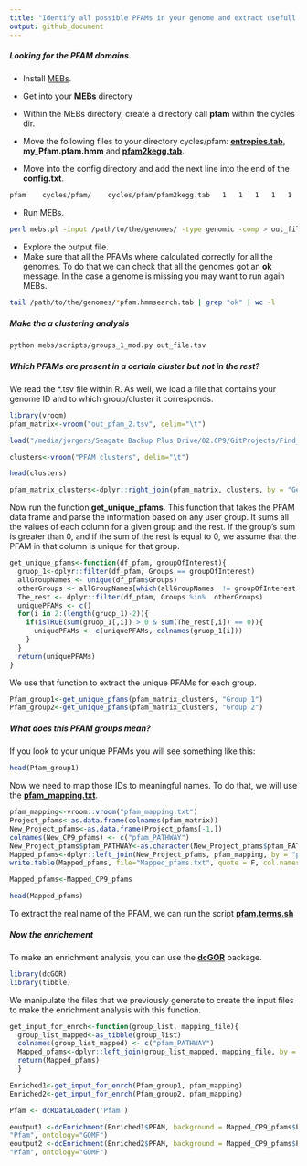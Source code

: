 ```yaml
---
title: "Identify all possible PFAMs in your genome and extract usefull information"
output: github_document
---
```


##### Looking for the PFAM domains.

- Install [MEBs](https://github.com/valdeanda/mebs).

- Get into your **MEBs** directory

- Within the MEBs directory, create a directory call **pfam** within the cycles dir. 

- Move the following files to your directory cycles/pfam: [**entropies.tab**](https://github.com/mirnavazquez/Find_all_pfams/blob/master/data/), **my_Pfam.pfam.hmm** and [**pfam2kegg.tab**](https://github.com/mirnavazquez/Find_all_pfams/blob/master/data/). 

- Move into the config directory and add the next line into the end of the **config.txt**.

```bash
pfam	cycles/pfam/	cycles/pfam/pfam2kegg.tab	1	1	1	1	1	1	1	1
```

- Run MEBs.

```bash
perl mebs.pl -input /path/to/the/genomes/ -type genomic -comp > out_file.tsv
```

- Explore the output file. 
- Make sure that all the PFAMs where calculated correctly for all the genomes. To do that we can check that all the genomes got an **ok** message. In the case a genome is missing you may want to run again MEBs.

```bash
tail /path/to/the/genomes/*pfam.hmmsearch.tab | grep "ok" | wc -l
```

##### Make the a clustering analysis

```bash
python mebs/scripts/groups_1_mod.py out_file.tsv
```

##### Which PFAMs are present in a certain cluster but not in the rest? 

We read the *.tsv file within R. As well, we load a file that contains your genome ID and to which group/cluster it corresponds. 

```r
library(vroom)
pfam_matrix<-vroom("out_pfam_2.tsv", delim="\t")
```

```r
load("/media/jorgers/Seagate Backup Plus Drive/02.CP9/GitProjects/Find_all_pfams/data/Cluser.RData")
```

```r
clusters<-vroom("PFAM_clusters", delim="\t")
```

```r
head(clusters)
```

```r
pfam_matrix_clusters<-dplyr::right_join(pfam_matrix, clusters, by = "Genomes")
```

Now run the function **get_unique_pfams**. This function that takes the PFAM data frame and parse the information based on any user group. It sums all the values of each column for a given group and the rest. If the group's sum is greater than 0, and if the sum of the rest is equal to 0, we assume that the PFAM in that column is unique for that group. 

```r
get_unique_pfams<-function(df_pfam, groupOfInterest){
  gruop_1<-dplyr::filter(df_pfam, Groups == groupOfInterest)
  allGroupNames <- unique(df_pfam$Groups)
  otherGroups <- allGroupNames[which(allGroupNames  != groupOfInterest )]
  The_rest <- dplyr::filter(df_pfam, Groups %in%  otherGroups)
  uniquePFAMs <- c()
  for(i in 2:(length(gruop_1)-2)){
    if(isTRUE(sum(gruop_1[,i]) > 0 & sum(The_rest[,i]) == 0)){
      uniquePFAMs <- c(uniquePFAMs, colnames(gruop_1[i]))
    }
  }
  return(uniquePFAMs)
}

```

We use that function to extract the unique PFAMs for each group. 

```r
Pfam_group1<-get_unique_pfams(pfam_matrix_clusters, "Group 1")
Pfam_group2<-get_unique_pfams(pfam_matrix_clusters, "Group 2")
```

##### What does this PFAM groups mean?

If you look to your unique PFAMs you will see something like this:

```r
head(Pfam_group1)
```

Now we need to map those IDs to meaningful names. To do that, we will use the [**pfam_mapping.txt**](https://github.com/mirnavazquez/Find_all_pfams/blob/master/data/).

```r
pfam_mapping<-vroom::vroom("pfam_mapping.txt")
Project_pfams<-as.data.frame(colnames(pfam_matrix))
New_Project_pfams<-as.data.frame(Project_pfams[-1,])
colnames(New_CP9_pfams) <- c("pfam_PATHWAY")
New_Project_pfams$pfam_PATHWAY<-as.character(New_Project_pfams$pfam_PATHWAY)
Mapped_pfams<-dplyr::left_join(New_Project_pfams, pfam_mapping, by = "pfam_PATHWAY")
write.table(Mapped_pfams, file="Mapped_pfams.txt", quote = F, col.names = T, row.names = F, sep = "\t")
```

```r
Mapped_pfams<-Mapped_CP9_pfams
```

```r
head(Mapped_pfams)
```

To extract the real name of the PFAM, we can run the script  [**pfam.terms.sh**](https://github.com/mirnavazquez/Find_all_pfams/blob/master/bash/)

##### Now the enrichement

To make an enrichment analysis, you can use the [**dcGOR**](https://journals.plos.org/ploscompbiol/article?id=10.1371/journal.pcbi.1003929) package.

```r
library(dcGOR)
library(tibble)
```

We manipulate the files that we previously generate to create the input files to make the enrichment analysis with this function. 

```r
get_input_for_enrch<-function(group_list, mapping_file){
  group_list_mapped<-as_tibble(group_list)
  colnames(group_list_mapped) <- c("pfam_PATHWAY")
  Mapped_pfams<-dplyr::left_join(group_list_mapped, mapping_file, by = "pfam_PATHWAY")
  return(Mapped_pfams)
  }
```

```r
Enriched1<-get_input_for_enrch(Pfam_group1, pfam_mapping)
Enriched2<-get_input_for_enrch(Pfam_group2, pfam_mapping)
```

```r
Pfam <- dcRDataLoader('Pfam')
```

```r
eoutput1 <-dcEnrichment(Enriched1$PFAM, background = Mapped_CP9_pfams$PFAM, domain = 
"Pfam", ontology="GOMF")
eoutput2 <-dcEnrichment(Enriched2$PFAM, background = Mapped_CP9_pfams$PFAM, domain = 
"Pfam", ontology="GOMF")
```
